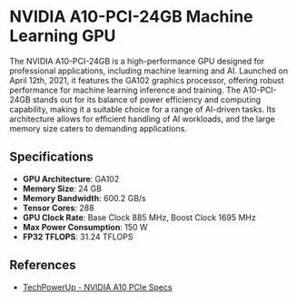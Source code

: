 # NVIDIA A10-PCI-24GB Machine Learning GPU

The NVIDIA A10-PCI-24GB is a high-performance GPU designed for professional applications, including machine learning and AI. Launched on April 12th, 2021, it features the GA102 graphics processor, offering robust performance for machine learning inference and training. The A10-PCI-24GB stands out for its balance of power efficiency and computing capability, making it a suitable choice for a range of AI-driven tasks. Its architecture allows for efficient handling of AI workloads, and the large memory size caters to demanding applications.

## Specifications

- **GPU Architecture**: GA102
- **Memory Size**: 24 GB
- **Memory Bandwidth**: 600.2 GB/s
- **Tensor Cores**: 288
- **GPU Clock Rate**: Base Clock 885 MHz, Boost Clock 1695 MHz
- **Max Power Consumption**: 150 W
- **FP32 TFLOPS**: 31.24 TFLOPS

## References

- [TechPowerUp - NVIDIA A10 PCIe Specs](https://www.techpowerup.com/gpu-specs/a10-pcie.c3719)
